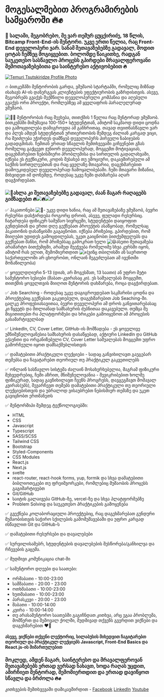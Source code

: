 # მოგესალმებით პროგრამირების სამყაროში 🔥✊

### 👋 სალამი, მეგობრებო, მე ვარ თემურ ცუცქირიძე, 18 წლის, Bitcamp Front-End-ის მენტორი. უკვე ერთი წელია, რაც Front-End დეველოპერი ვარ. სანამ შეთავაზებებზე გადავალ, მოდით ცოტას ჩემზეც მოგიყვებით. ბოლომდე წაიკითხე, რადგან საუკეთესო სასწავლო პროცესს გპირდები მრავალფეროვანი შემოთავაზებებითა და საინტერესო აქტივობებით 🔥

[![Temuri Tsutskiridze Profile Photo](https://i.postimg.cc/Fs6RsfBY/Screenshot-2023-09-20-150133.png)](https://postimg.cc/N51Yd0Yt)

🔥 ბითკემპში მენტორობის გარდა, ვმუშაობ სტარტაპში, რომელიც მიზნად ისახავს AI-ის დანერგვას კლიენტების ეფექტიურობის გაზრდისთვის. ასევე, მეგობრებს გვაქვს შექმნილი დეველოპერული კომპანია და აღებული გვაქვს ორი პროექტი, რომლებზეც ამ ყველაფრის პარალელურად ვმუშაობ.

![🚀](https://discord.com/assets/748ff0e7b2f1f22adecad8463de25945.svg)🚀 მენტორობას რაც შეეხება, თითქმის 1 წელია რაც მენტორად ვმუშაობ. ბითკემპში მიმუშავია 100-150+ სტუდენტთან, ამიტომ საკმაოდ დიდი ცოდნა და გამოცდილება დამიგროვდა ამ განხრითაც. თავად თვითნასწავლი ვარ და პლუს ამდენ სტუდენტთან ურთიერთობის შემდეგ ძალიან კარგად ვიცი, რა შეიძლება უჭირდეს დამწყებ დეველოპერს პირველი ნაბიჯების გადადგმისას. ჩემთან ერთად სწავლის შემთხვევაში გიჩვენებთ გზას რომელიც გაქცევთ ჯუნიორ დეველოპერად, მოგცემთ მოტივაციას, დაგეხმარებით ნებისმიერი პრობლემისა და სირთულის გადალახვაში, იქნება ეს ტექნიკური, კოდის შესახებ თუ ემოციური, დაკავშირებული ამ საქმის სირთულეებთან და რაც ყველაზე მთავარია, დაგეხმარებით დამოუკიდებელ დეველოპერად ჩამოყალიბებაში. ჩემი მთავარი მიზანია, მიხვიდეთ იმ დონემდე, როდესაც უკვე ჩემი დახმარება აღარ დაგჭირდებათ.

### ![💪](https://discord.com/assets/1837c5719a977362642ffaf4990b6bac.svg)ახლა კი შეთავაზებებზე გადავალ, ძაან მაგარ რაღაცებს გიმზადებთ 🔥![🔥](https://discord.com/assets/67069a13e006345ce28ecc581f2ed162.svg)![✅](https://discord.com/assets/212e30e47232be03033a87dc58edaa95.svg)

✅ ჰაკათონები ![🚀](https://discord.com/assets/748ff0e7b2f1f22adecad8463de25945.svg)- უკვე დიდი ხანია, რაც ამ შეთავაზებაზე ვმუშაობ, ბევრი რესურსი დასჭირდება როგორც დროის, ასევე, ფულადი რესურსიც. ჩატარდება ფიზიკურ სამუშაო სივრცეში, სტუდენტები დაიყოფით გუნდებთან და ერთი დღე გექნებათ პროექტის ასაწყობად, რომელსაც ჰაკათონის დასაწყისში გაგაცნობთ. იქნება პრიზებიც. გპირდებით, რომ მიიღებთ უდიდეს გამოცდილებას, უკეთ გაიცნობთ ბითქემფელებს და გექნებათ შანსი, რომ პრიზებსაც გამოკრათ ხელი ![😃](https://discord.com/assets/66f6c781fe86c346fbaf3390618668fc.svg)ასეთი შეთავაზება არამარტო ბითქემფში, არამედ მეეჭვება რომელიმე სხვა კურსში იყოს, ამიტომ რას ელით, შემომიერთდით ![✊](https://discord.com/assets/a6b80a0effe992a7dab3a0da18335d39.svg)(ვინც თბილისში ან საერთოდ საქართველოში არ ცხოვრობთ, ონლაინ შეგეძლებათ ამ ივენთში მონაწილეობა)

✅ ყოველდღიური 5-13 (დიახ, არ მოგესმათ, 13 საათი) ან უფრო მეტი სამენტორო სესიები (შაბათ-კვირასაც კი). ეს საშუალებას მოგცემთ, თითქმის ყოველთვის მიიღოთ მენტორის დახმარება, როცა დაგჭირდებათ.

✅ Job Searching - როდესაც უკვე დაგიგროვდებათ საკმარისი ცოდნა და პროექტებიც გექნებათ გაკეთებული, დაგეხმარებით Job Seaching-ში. ცალკე პროფესიასავითაა, ბევრი დეველოპერი ამ დროს განვითარებასაც კი წყვეტს და მთლიანად სამსახურის ძებნითაა დაკავებული. თუმცა მე მიგითითებთ რა პლატფორმები და ხრიკები გამოიყენოთ ამ პროცესის გასამარტიველბად

✅ LinkedIn, CV, Cover Letter, GitHub-ის მომზადება - ეს ყოველივე უმნიშვნელოვანესია სამსახურის დასაწყებად, აქტიური LinkedIn და GitHub ექაუნთი და ორგანიზებული CV, Cover Letter საშუალებას მოგცემთ უფრო გამორჩეული იყოთ დამსაქმებლისთვის

✅ დამატებითი პრაქტიკული ლექციები - სადაც განვიხილავთ გაუგებარ თემებსა და ჩავატარებთ თეორიულ თუ პრაქტიკულ გაკვეთილებს

✅ ონლაინ სასწავლო სისტემა ძალაინ მოსახერხებელია, მაგრამ ფიზიკური შეხვედრებიც, ჩემი აზრით, მნიშვნელოვანია - შევიკრიბებით ხოლმე ფიზიკურად, სადაც გავნიხილავთ ჩვენს პროგრესს, დავგეგმავთ მომავალ კვირას(ებს), შევარჩევთ თემებს დამატებითი პრაქტიკული თუ თეორიული ლექციებისთვის და უბრალოდ ვისაუბრებთ ნებისმიერ თემაზე და უკეთ გავიცნობთ ერთმანეთს

✅ მენტორშიპი შემდეგ ტექნოლოგიებში:

* HTML
* CSS
* Javascript
* Typescript
* SASS/SCSS
* Tailwind CSS
* Bootstrap
* Styled-Components
* CSS Modules
* React.js
* Next.js
* svelte
* react-router, react-hook forms, yup, formik და სხვა დამატებითი ბიბლიოთეკები თუ ფრეიმვორკები, რომლებიც მუშაობის პროცესს გაგიმარტივებთ
* Git/GitHub
* საიტის გალაივება GitHub-ზე, vercel-ზე და სხვა პლატფორმებზე
* Problem Solving და საუკეთესო პრაქტიკების გამოყენება

✅ გვექნება კოლაბორაციული პროექტებიც, რაც დაგეხმარებათ გუნდური მუშაობისთვის საჭირო სქილების გამომუშავებაში და უფრო კარგად ისწავლით Git და GitHub-ს

✅ დამატებითი რესურსები და დავალებები

✅ სურვილისამებრ, სტუდენტების დავალებების შესწორება/განხილვა და რჩევების გაცემა.

✅ მუდმივი კომუნიკაცია chat-ში

✅ სამენტორო დღეები და საათები:&#x20;

* ორშაბათი - 10:00-23:00&#x20;
* სამშაბათი - 20:00 - 23:00&#x20;
* ოთხშაბათი - 10:00-23:00&#x20;
* ხუთშაბათი - 10:00-23:00&#x20;
* პარასკევი - 20:00 - 23:00&#x20;
* შაბათი - 10:00-14:00&#x20;
* კვირა - 10:00-14:00&#x20;
* თუ არასამენტორო საათებში გაგიჩნდათ კითხვა, არც ეგაა პრობლემა, მომწერთ და შემოვალ ქოლში, მუდმივად თქვენს გვერდით ვიქნები და დაგეხმარებით ❤️‍🔥


#### ასევე, ვიქნები თქვენი ლექტორიც, სილაბუსის მიხედვით ჩაგიტარებთ თეორიულ და პრაქტიკულ ლექციებს Javascript, Front-End Basics და React.js-ის მიმართულებით 

### მოკლედ, ამდენ მაგარ, საინტერესო და მრავალფეროვან შეთავაზებებს ერთად ვერსად ნახავთ, ხოდა რაღას უცდით, ამირჩიეთ მენტორად, შემომიერთდით და ერთად დავიწყოთ სწავლა და ბრძოლა 🔥✊

კითხვების შემთხვევაში დამიკავშირდით - [Facebook](https://www.facebook.com/temuri.tsutskiridze.7)
[LinkedIn](https://www.linkedin.com/in/temuri-tsutskiridze-280935254/)
[Youtube](https://www.youtube.com/@TemuriTsutskiridze)